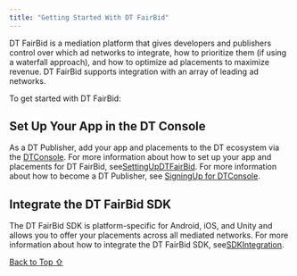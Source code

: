 ```yaml
---
title: "Getting Started With DT FairBid"
---
```


DT FairBid is a mediation platform that gives developers and publishers control over which ad networks to integrate, how to prioritize them (if using a waterfall approach), and how to optimize ad placements to maximize revenue. DT FairBid supports integration with an array of leading ad networks.

To get started with DT FairBid:

## Set Up Your App in the DT Console

As a DT Publisher, add your app and placements to the DT ecosystem via the [DTConsole](https://console.fyber.com/). For more information about how to set up your app and placements for DT FairBid, see[SettingUpDTFairBid](https://developer.digitalturbine.com/hc/en-us/articles/360009974718-Setting-Up-DT-FairBid). For more information about how to become a DT Publisher, see [SigningUp for DTConsole](https://developer.digitalturbine.com/hc/en-us/articles/17532003308828-Signing-Up-for-DT-Console).

## Integrate the DT FairBid SDK

The DT FairBid SDK is platform-specific for Android, iOS, and Unity and allows you to offer your placements across all mediated networks. For more information about how to integrate the DT FairBid SDK, see[SDKIntegration](/hc/en-us/articles/16884209848092).

[Back to Top ⇧](#top)
